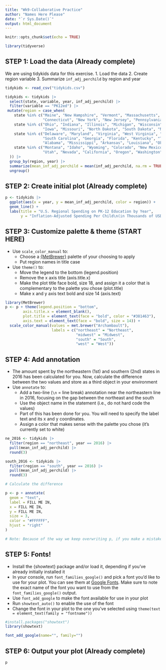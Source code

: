 ```yaml
---
title: "Wk9-Collaborative Practice"
author: "Names Here Please"
date: "`r Sys.Date()`"
output: html_document
---
```


```r
knitr::opts_chunk$set(echo = TRUE)

library(tidyverse)
```

## STEP 1: Load the data (Already complete)
We are using tidykids data for this exercise.
1. Load the data
2. Create region variable
3. Summarize `inf_adj_perchild` by region and year

```r
tidykids <- read_csv("tidykids.csv")

tidykids <- tidykids |>
  select(state, variable, year, inf_adj_perchild) |>
  filter(variable == "PK12ed") |>
 mutate(region = case_when(
    state %in% c("Maine", "New Hampshire", "Vermont", "Massachusetts", "Rhode Island",
                 "Connecticut", "New York", "New Jersey", "Pennsylvania") ~ "northeast",
    state %in% c("Ohio", "Indiana", "Illinois", "Michigan", "Wisconsin", "Minnesota",
                 "Iowa", "Missouri", "North Dakota", "South Dakota", "Nebraska", "Kansas") ~ "midwest",
    state %in% c("Delaware", "Maryland", "Virginia", "West Virginia", "North Carolina",
                 "South Carolina", "Georgia", "Florida", "Kentucky", "Tennessee",
                 "Alabama", "Mississippi", "Arkansas", "Louisiana", "Oklahoma", "Texas", "District of Columbia") ~ "south",
    state %in% c("Montana", "Idaho", "Wyoming", "Colorado", "New Mexico", "Arizona",
                 "Utah", "Nevada", "California", "Oregon", "Washington", "Hawaii", "Alaska") ~ "west"
  )) |>
  group_by(region, year) |>
  summarize(mean_inf_adj_perchild = mean(inf_adj_perchild, na.rm = TRUE)) |>
  ungroup()
```

## STEP 2: Create initial plot (Already complete)

```r
p <- tidykids |>
  ggplot(aes(x = year, y = mean_inf_adj_perchild, color = region)) +
  geom_line() +
  labs(title = "U.S. Regional Spending on PK-12 Education by Year",
       y = "Inflation-Adjusted Spending Per Child\n(in Thousands of USD)")
```

## STEP 3: Customize palette & theme (START HERE)
- Use `scale_color_manual` to:
    - Choose a [{MetBrewer}](https://github.com/BlakeRMills/MetBrewer) palette of your choosing to apply
    - Put region names in title case
- Use `theme()` to:
    - Move the legend to the bottom (legend.position)
    - Remove the x axis title (axis.title.x)
    - Make the plot title face bold, size 18, and assign it a color that is complementary to the palette you chose (plot.title)
    - Make x and y axis text bold and size 14 (axis.text)

```r
library(MetBrewer)
p <- p + theme(legend.position = "bottom",
        axis.title.x = element_blank(),
        plot.title = element_text(face = "bold", color = "#381463"),
        axis.text = element_text(face = "bold", size = 14)) +
  scale_color_manual(values = met.brewer("Archambault"),
                     labels = c("northeast" = "Northeast",
                                "midwest" = "Midwest",
                                "south" = "South",
                                "west" = "West"))

```

## STEP 4: Add annotation
- The amount spent by the northeastern (1st)  and southern (2nd) states in 2016 has been calculated for you. Now, calculate the difference between the two values and store as a third object in your environment
- Use `annotate` to:
    - Add a two-line (`\n` = line break) annotation near the northeastern line in 2016, focusing on the gap between the northeast and the south
    - Use the object name in the statement (i.e., do not hard code the values)
    - Part of this has been done for you. You will need to specify the label text and its x and y coordinates.
    - Assign a color that makes sense with the palette you chose (it's currently set to white)
    
```r
ne_2016 <- tidykids |>
  filter(region == "northeast", year == 2016) |>
  pull(mean_inf_adj_perchild) |>
  round(3)

south_2016 <- tidykids |>
  filter(region == "south", year == 2016) |>
  pull(mean_inf_adj_perchild) |>
  round(3)

# Calculate the difference

p <- p + annotate(
  geom = "text",
  label = FILL ME IN,
  x = FILL ME IN,
  y = FILL ME IN,
  size = 3,
  color = "#FFFFFF",
  hjust = "right"
)

# Note: Because of the way we keep overwriting p, if you make a mistake, you will want to go back and re-run steps 2 and 3 before re-running this code chunk. This is why I typically write plots all in one call, but I wanted to break it up for this exercise.
```

## STEP 5: Fonts!
- Install the {showtext} package and/or load it, depending if you've already initially installed it
- In your console, run `font_families_google()` and pick a font you'd like to use for your plot. You can see them at [Google Fonts](fonts.google.com). Make sure to note the exact name of the font you want to use from the `font_families_google()` output.
- Use `font_add_google` to make the font available for use in your plot
- Run `showtext_auto()` to enable the use of the font
- Change the font in your plot to the one you've selected using `theme(text = element_text(family = "fontname"))`

```r
#install.packages("showtext")
library(showtext)

font_add_google(name="", family="")

```


## STEP 6: Output your plot (Already complete)

```r
p
```